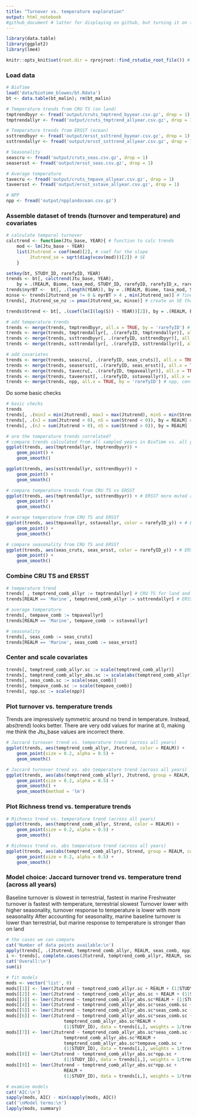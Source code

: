 ```yaml
---
title: "Turnover vs. temperature exploration"
output: html_notebook 
#github_document # latter for displaying on github, but turning it on (or even putting this comment on the same line) disables auto-update of the html notebook
---
```


```r
library(data.table)
library(ggplot2)
library(lme4)

knitr::opts_knit$set(root.dir = rprojroot::find_rstudio_root_file()) # tell RStudio to use project root directory as the root for this notebook. Needed since we are storing code in a separate directory.
```

### Load data
```r
# BioTime
load('data/biotime_blowes/bt.Rdata')
bt <- data.table(bt_malin); rm(bt_malin)

# Temperature trends from CRU TS (on land)
tmptrendbyyr <- fread('output/cruts_tmptrend_byyear.csv.gz', drop = 1)
tmptrendallyr <- fread('output/cruts_tmptrend_allyear.csv.gz', drop = 1)

# Temperature trends from ERSST (ocean)
ssttrendbyyr <- fread('output/ersst_ssttrend_byyear.csv.gz', drop = 1)
ssttrendallyr <- fread('output/ersst_ssttrend_allyear.csv.gz', drop = 1)

# Seasonality
seascru <- fread('output/cruts_seas.csv.gz', drop = 1)
seasersst <- fread('output/ersst_seas.csv.gz', drop = 1)

# Average temperature
tavecru <- fread('output/cruts_tmpave_allyear.csv.gz', drop = 1)
taveersst <- fread('output/ersst_sstave_allyear.csv.gz', drop = 1)

# NPP
npp <- fread('output/npplandocean.csv.gz')

```

### Assemble dataset of trends (turnover and temperature) and covariates
```r
# calculate temporal turnover
calctrend <- function(Jtu_base, YEAR){ # function to calc trends
    mod <- lm(Jtu_base ~ YEAR)
    list(Jtutrend = coef(mod)[2], # coef for the slope
         Jtutrend_se = sqrt(diag(vcov(mod)))[2]) # SE
    }

setkey(bt, STUDY_ID, rarefyID, YEAR)
trends <- bt[, calctrend(Jtu_base, YEAR), 
    by = .(REALM, Biome, taxa_mod, STUDY_ID, rarefyID, rarefyID_x, rarefyID_y)] # calculate trend in Jaccard turnover from first year, plus SEs
trends$nyrBT <-  bt[, .(length(YEAR)), by = .(REALM, Biome, taxa_mod, STUDY_ID, rarefyID, rarefyID_x, rarefyID_y)][, V1] # number of years in time-series
minse <- trends[Jtutrend_se != 0 & nyrBT > 4 , min(Jtutrend_se)] # find smallest non-zero se with 5 or more datapoints (a decent sample size)
trends[, Jtutrend_se_nz := pmax(Jtutrend_se, minse)] # create an SE that is not zero

trends$Strend <- bt[, .(coef(lm(I(log(S)) ~ YEAR))[2]), by = .(REALM, Biome, taxa_mod, STUDY_ID, rarefyID, rarefyID_x, rarefyID_y)][, V1] # trend in log(S)

# add temperature trends
trends <- merge(trends, tmptrendbyyr, all.x = TRUE, by = 'rarefyID') # add temperature trend (years that match biotime)
trends <- merge(trends, tmptrendallyr[, .(rarefyID, tmptrendallyr)], all.x = TRUE, by = 'rarefyID') # add temperature trend (all years from first to last of each time-series)
trends <- merge(trends, ssttrendbyyr[, .(rarefyID, ssttrendbyyr)], all.x = TRUE, by = 'rarefyID') # sst
trends <- merge(trends, ssttrendallyr[, .(rarefyID, ssttrendallyr)], all.x = TRUE, by = 'rarefyID')

# add covariates
trends <- merge(trends, seascru[, .(rarefyID, seas_cruts)], all.x = TRUE, by = 'rarefyID') # seasonality from CRU TS
trends <- merge(trends, seasersst[, .(rarefyID, seas_ersst)], all.x = TRUE, by = 'rarefyID') # seasonality from ERSST
trends <- merge(trends, tavecru[, .(rarefyID, tmpaveallyr)], all.x = TRUE, by = 'rarefyID')
trends <- merge(trends, taveersst[, .(rarefyID, sstaveallyr)], all.x = TRUE, by = 'rarefyID')
trends <- merge(trends, npp, all.x = TRUE, by = 'rarefyID') # npp, centered and scale
```

Do some basic checks
```r
# basic checks
trends
trends[, .(minJ = min(Jtutrend), maxJ = max(Jtutrend), minS = min(Strend), maxS = max(Strend)), by = REALM]
trends[, .(nJ = sum(Jtutrend < 0), nS = sum(Strend < 0)), by = REALM] # why are some turnover trends < 0?
trends[, .(nJ = sum(Jtutrend > 0), nS = sum(Strend > 0)), by = REALM]

# are the temperature trends correlated?
# compare trends calculated from all sampled years in BioTime vs. all years from min to max year in BioTime
ggplot(trends, aes(tmptrendallyr, tmptrendbyyr)) +
    geom_point() +
    geom_smooth()

ggplot(trends, aes(ssttrendallyr, ssttrendbyyr)) +
    geom_point() +
    geom_smooth()

# compare temperature trends from CRU TS vs ERSST
ggplot(trends, aes(tmptrendallyr, ssttrendbyyr)) + # ERSST more muted at fastest rates of change in CRU TS
    geom_point() +
    geom_smooth()

# average temperature from CRU TS and ERSST
ggplot(trends, aes(tmpaveallyr, sstaveallyr, color = rarefyID_y)) + # ERSST more muted at fastest rates of change in CRU TS
    geom_point() +
    geom_smooth()

# compare seasonality from CRU TS and ERSST
ggplot(trends, aes(seas_cruts, seas_ersst, color = rarefyID_y)) + # ERSST more muted at fastest rates of change in CRU TS
    geom_point() +
    geom_smooth()

```

### Combine CRU TS and ERSST
```r
# temperature trend
trends[ , temptrend_comb_allyr := tmptrendallyr] # CRU TS for land and freshwater
trends[REALM == 'Marine', temptrend_comb_allyr := ssttrendallyr] # ERSST for marine

# average temperature
trends[, tempave_comb := tmpaveallyr]
trends[REALM == 'Marine', tempave_comb := sstaveallyr]

# seasonality
trends[, seas_comb := seas_cruts]
trends[REALM == 'Marine', seas_comb := seas_ersst]

```

### Center and scale covariates
``` r
trends[, temptrend_comb_allyr.sc := scale(temptrend_comb_allyr)]
trends[, temptrend_comb_allyr_abs.sc := scale(abs(temptrend_comb_allyr))]
trends[, seas_comb.sc := scale(seas_comb)]
trends[, tempave_comb.sc := scale(tempave_comb)]
trends[, npp.sc := scale(npp)]
```

### Plot turnover vs. temperature trends
Trends are impressively symmetric around no trend in temperature. Instead, abs(trend) looks better.
There are very odd values for marine at 0, making me think the Jtu_base values are incorrect there.
```r
# Jaccard turnover trend vs. temperature trend (across all years)
ggplot(trends, aes(temptrend_comb_allyr, Jtutrend, color = REALM)) +
    geom_point(size = 0.2, alpha = 0.5) + 
    geom_smooth()

# Jaccard turnover trend vs. abs temperature trend (across all years)
ggplot(trends, aes(abs(temptrend_comb_allyr), Jtutrend, group = REALM, color = REALM)) +
    geom_point(size = 0.2, alpha = 0.5) + 
    geom_smooth() +
    geom_smooth(method = 'lm')
```

### Plot Richness trend vs. temperature trends
```r
# Richness trend vs. temperature trend (across all years)
ggplot(trends, aes(temptrend_comb_allyr, Strend, color = REALM)) +
    geom_point(size = 0.2, alpha = 0.5) + 
    geom_smooth()

# Richness trend vs. abs temperature trend (across all years)
ggplot(trends, aes(abs(temptrend_comb_allyr), Strend, group = REALM, color = REALM)) +
    geom_point(size = 0.2, alpha = 0.5) + 
    geom_smooth()
```

### Model choice: Jaccard turnover trend vs. temperature trend (across all years)
Baseline turnover is slowest in terrestrial, fastest in marine
Freshwater turnover is fastest with temperature, terrestrial slowest
Turnover lower with higher seasonality, turnover response to temperature is lower with more seasonality
After accounting for seasonality, marine baseline turnover is lower than terrestrial, but marine response to temperature is stronger than on land
```r
# the cases we can compare
cat('Number of data points available:\n')
apply(trends[, .(Jtutrend, temptrend_comb_allyr, REALM, seas_comb, npp)], MARGIN = 2, FUN = function(x) sum(!is.na(x)))
i <- trends[, complete.cases(Jtutrend, temptrend_comb_allyr, REALM, seas_comb, npp, tempave_comb)]
cat('Overall:\n')
sum(i) 

# fit models
mods <- vector('list', 0)
mods[[1]] <- lmer(Jtutrend ~ temptrend_comb_allyr.sc + REALM + (1|STUDY_ID), data = trends[i,], weights = 1/trends$Jtutrend_se_nz[i])
mods[[2]] <- lmer(Jtutrend ~ temptrend_comb_allyr_abs.sc + REALM + (1|STUDY_ID), data = trends[i,], weights = 1/trends$Jtutrend_se_nz[i])
mods[[3]] <- lmer(Jtutrend ~ temptrend_comb_allyr_abs.sc*REALM + (1|STUDY_ID), data = trends[i,], weights = 1/trends$Jtutrend_se_nz[i])
mods[[4]] <- lmer(Jtutrend ~ temptrend_comb_allyr_abs.sc*seas_comb.sc + (1|STUDY_ID), data = trends[i,], weights = 1/trends$Jtutrend_se_nz[i])
mods[[5]] <- lmer(Jtutrend ~ temptrend_comb_allyr_abs.sc*seas_comb.sc + REALM + (1|STUDY_ID), data = trends[i,], weights = 1/trends$Jtutrend_se_nz[i])
mods[[6]] <- lmer(Jtutrend ~ temptrend_comb_allyr_abs.sc*seas_comb.sc + 
                      temptrend_comb_allyr_abs.sc*REALM + 
                      (1|STUDY_ID), data = trends[i,], weights = 1/trends$Jtutrend_se_nz[i])
mods[[7]] <- lmer(Jtutrend ~ temptrend_comb_allyr_abs.sc*seas_comb.sc + 
                      temptrend_comb_allyr_abs.sc*REALM + 
                      temptrend_comb_allyr_abs.sc*tempave_comb.sc + 
                      (1|STUDY_ID), data = trends[i,], weights = 1/trends$Jtutrend_se_nz[i])
mods[[8]] <- lmer(Jtutrend ~ temptrend_comb_allyr_abs.sc*npp.sc + 
                      (1|STUDY_ID), data = trends[i,], weights = 1/trends$Jtutrend_se_nz[i])
mods[[9]] <- lmer(Jtutrend ~ temptrend_comb_allyr_abs.sc*npp.sc + 
                      REALM + 
                      (1|STUDY_ID), data = trends[i,], weights = 1/trends$Jtutrend_se_nz[i])

# examine models
cat('AIC:\n')
sapply(mods, AIC) - min(sapply(mods, AIC))
cat('\nModel terms:\n')
lapply(mods, summary)
```